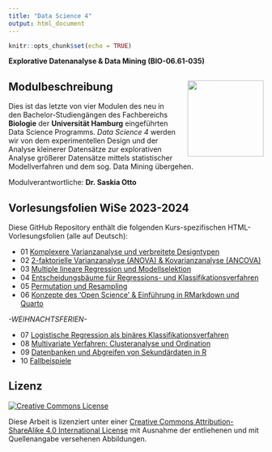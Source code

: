 ```yaml
---
title: "Data Science 4"
output: html_document
---
```


```r
knitr::opts_chunk$set(echo = TRUE)
```


**Explorative Datenanalyse & Data Mining (BIO-06.61-035)**


## Modulbeschreibung <img src="images/uhh_logo.png" align="right" width="150" style="margin-left: 20px"/>

Dies ist das letzte von vier Modulen des neu in den Bachelor-Studiengängen des Fachbereichs **Biologie** der **Universität Hamburg** eingeführten Data Science Programms. *Data Science 4* werden wir von dem experimentellen Design und der Analyse kleinerer Datensätze zur explorativen Analyse größerer Datensätze mittels statistischer Modellverfahren und dem sog. Data Mining übergehen.


Modulverantwortliche: **Dr. Saskia Otto**

## Vorlesungsfolien WiSe 2023-2024

Diese GitHub Repository enthält die folgenden Kurs-spezifischen HTML-Vorlesungsfolien (alle auf Deutsch):

- 01 [Komplexere Varianzanalyse und verbreitete Designtypen](https://saskiaotto.github.io/uham-bio-data-science-4/01-common-design-and-anova.html#/title-slide)
- 02 [2-faktorielle Varianzanalyse (ANOVA) & Kovarianzanalyse (ANCOVA)](https://saskiaotto.github.io/uham-bio-data-science-4/02-anova-II-and-ancova.html#/title-slide)
- 03 [Multiple lineare Regression und Modellselektion](https://saskiaotto.github.io/uham-bio-data-science-4/03-multiple-regression.html#/title-slide)
- 04 [Entscheidungsbäume für Regressions- und Klassifikationsverfahren](https://saskiaotto.github.io/uham-bio-data-science-4/04-trees.html#/title-slide)
- 05 [Permutation und Resampling](https://saskiaotto.github.io/uham-bio-data-science-4/05-resampling-and-eda.html#/title-slide)
- 06 [Konzepte des 'Open Science' & Einführung in RMarkdown und Quarto](https://saskiaotto.github.io/uham-bio-data-science-4/06-open-science.html#/title-slide)

*-WEIHNACHTSFERIEN-*

- 07 [Logistische Regression als binäres Klassifikationsverfahren](https://saskiaotto.github.io/uham-bio-data-science-4/07-logistic-regression.html#/title-slide)
- 08 [Multivariate Verfahren: Clusteranalyse und Ordination](https://saskiaotto.github.io/uham-bio-data-science-4/08-multivariate-stats.html#/title-slide)
- 09 [Datenbanken und Abgreifen von Sekundärdaten in R](https://saskiaotto.github.io/uham-bio-data-science-4/09-data-bases.html#1)
- 10 [Fallbeispiele](https://saskiaotto.github.io/uham-bio-data-science-4/10-synthesis-examples.html#/title-slide)


## Lizenz

<a rel="license" href="http://creativecommons.org/licenses/by-sa/4.0/">
  <img alt="Creative Commons License" style="border-width:0"
        src="https://i.creativecommons.org/l/by-sa/4.0/80x15.png" />
</a>

Diese Arbeit is lizenziert unter einer [Creative Commons Attribution-ShareAlike 4.0 International License ](http://creativecommons.org/licenses/by-sa/4.0/) mit Ausnahme der entliehenen und mit Quellenangabe versehenen Abbildungen.
